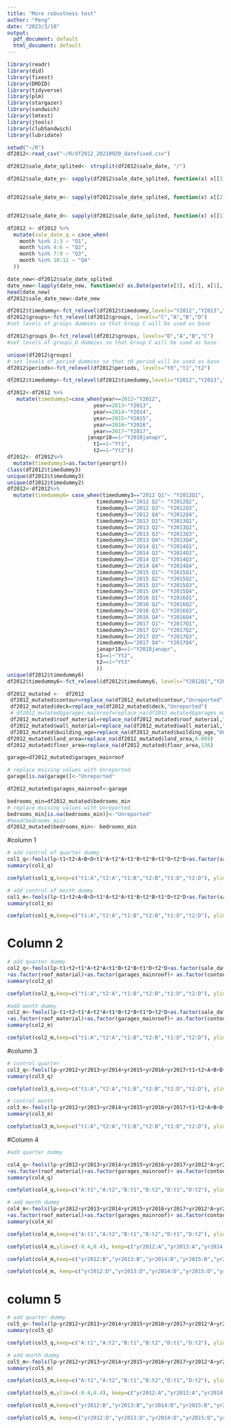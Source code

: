 ```yaml
---
title: "More robustness test"
author: "Peng"
date: "2023/3/10"
output:
  pdf_document: default
  html_document: default
---
```

```r
library(readr)
library(did)
library(fixest)
library(DRDID)
library(tidyverse)
library(plm)
library(stargazer)
library(sandwich)
library(lmtest)
library(jtools)
library(clubSandwich)
library(lubridate)
```


```r
setwd("~/R")
df2012<-read_csv("~/R/df2012_20210920_datefixed.csv")
```

```r
df2012$sale_date_splited<- strsplit(df2012$sale_date, "/")

df2012$sale_date_y<- sapply(df2012$sale_date_splited, function(x) x[[3]])


df2012$sale_date_m<- sapply(df2012$sale_date_splited, function(x) x[[2]])


df2012$sale_date_d<- sapply(df2012$sale_date_splited, function(x) x[[1]])

df2012 <- df2012 %>%
  mutate(sale_date_q = case_when(
    month %in% 1:3 ~ "Q1",
    month %in% 4:6 ~ "Q2",
    month %in% 7:9 ~ "Q3",
    month %in% 10:12 ~ "Q4"
  ))

date_new<-df2012$sale_date_splited
date_new<-lapply(date_new, function(x) as.Date(paste(x[3], x[2], x[1], sep = "-"), format = "%Y-%m-%d"))
head(date_new)
df2012$sale_date_new<-date_new

```

```r
df2012$timedummy<-fct_relevel(df2012$timedummy,levels="Y2012","Y2013","Y2014","Y2015","Y2016","Y2017","janapr18","t1","t2")
df2012$groups<-fct_relevel(df2012$groups, levels="C","A","B","D")
#set levels of groups dummies so that Group C will be used as base

df2012$groups_D<-fct_relevel(df2012$groups, levels="D","A","B","C")
#set levels of groups_D dummies so that Group C will be used as base

unique(df2012$groups)
# set levels of period dummies so that t0 period will be used as base
df2012$periods<-fct_relevel(df2012$periods, levels="t0","t1","t2")
```
```r
df2012$timedummy<-fct_relevel(df2012$timedummy,levels="Y2012","Y2013","Y2014","Y2015","Y2016","Y2017","janapr18","t1","t2")
```



```r
df2012<-df2012 %>%
   mutate(timedummy2=case_when(year==2012~"Y2012",
                            year==2013~"Y2013",
                            year==2014~"Y2014",
                            year==2015~"Y2015",
                            year==2016~"Y2016",
                            year==2017~"Y2017",
                          janapr18==1~"Y2018janapr",
                            t1==1~"Yt1",
                            t2==1~"Yt2"))
df2012<- df2012%>% 
  mutate(timedummy3=as.factor(yearqrt))
class(df2012$timedummy3)
unique(df2012$timedummy3)
unique(df2012$timedummy2)
df2012<-df2012%>%
  mutate(timedummy6= case_when(timedummy3=="2012 Q1"~ "Y2012Q1",
                             timedummy3=="2012 Q2"~ "Y2012Q2",
                             timedummy3=="2012 Q3"~ "Y2012Q3",
                             timedummy3=="2012 Q4"~ "Y2012Q4",
                             timedummy3=="2013 Q1"~ "Y2013Q1",
                             timedummy3=="2013 Q2"~ "Y2013Q2",
                             timedummy3=="2013 Q3"~ "Y2013Q3",
                             timedummy3=="2013 Q4"~ "Y2013Q4",
                             timedummy3=="2014 Q1"~ "Y2014Q1",
                             timedummy3=="2014 Q2"~ "Y2014Q2",
                             timedummy3=="2014 Q3"~ "Y2014Q3",
                             timedummy3=="2014 Q4"~ "Y2014Q4",
                             timedummy3=="2015 Q1"~ "Y2015Q1",
                             timedummy3=="2015 Q2"~ "Y2015Q2",
                             timedummy3=="2015 Q3"~ "Y2015Q3",
                             timedummy3=="2015 Q4"~ "Y2015Q4",
                             timedummy3=="2016 Q1"~ "Y2016Q1",
                             timedummy3=="2016 Q2"~ "Y2016Q2",
                             timedummy3=="2016 Q3"~ "Y2016Q3",
                             timedummy3=="2016 Q4"~ "Y2016Q4",
                             timedummy3=="2017 Q1"~ "Y2017Q1",
                             timedummy3=="2017 Q2"~ "Y2017Q2",
                             timedummy3=="2017 Q3"~ "Y2017Q3",
                             timedummy3=="2017 Q4"~ "Y2017Q4",
                             janapr18==1~"Y2018janapr",
                             t1==1~"Yt2",
                             t2==1~"Yt3"
                             ))
unique(df2012$timedummy6)
df2012$timedummy6<-fct_relevel(df2012$timedummy6, levels="Y2012Q1","Y2012Q2","Y2012Q3","Y2012Q4","Y2013Q1","Y2013Q2","Y2013Q3","Y2013Q4","Y2014Q1","Y2014Q2","Y2014Q3","Y2014Q4","Y2015Q1","Y2015Q2","Y2015Q3","Y2015Q4","Y2016Q1","Y2016Q2","Y2016Q3","Y2016Q4","Y2017Q1","Y2017Q2","Y2017Q3","Y2017Q4","Y2018janapr","Yt2","Yt3")
```



```r
df2012_mutated <-  df2012  
 df2012_mutated$contour=replace_na(df2012_mutated$contour,"Unreported") 
 df2012_mutated$deck=replace_na(df2012_mutated$deck,"Unreported")   
 # df2012_mutated$garages_mainroof=replace_na(df2012_mutated$garages_mainroof,"Unreported")  
 df2012_mutated$roof_material=replace_na(df2012_mutated$roof_material,"Unreported") 
 df2012_mutated$wall_material=replace_na(df2012_mutated$wall_material,"Unreported") 
 df2012_mutated$building_age=replace_na(df2012_mutated$building_age,"Unreported")
df2012_mutated$land_area=replace_na(df2012_mutated$land_area,0.069) 
df2012_mutated$floor_area=replace_na(df2012_mutated$floor_area,136) 
```


```r
garage=df2012_mutated$garages_mainroof

# replace msising values with Unreported
garage[is.na(garage)]<-"Unreported"

df2012_mutated$garages_mainroof<-garage
```

```r
bedrooms_min=df2012_mutated$bedrooms_min
# replace msising values with Unreported
bedrooms_min[is.na(bedrooms_min)]<-"Unreported"
#head(bedrooms_min)
df2012_mutated$bedrooms_min<- bedrooms_min
```

#column 1


```r
# add control of quarter dummy
col1_q<-feols(lp~t1+t2+A+B+D+t1*A+t2*A+t1*B+t2*B+t1*D+t2*D+as.factor(sale_date_q),data=df2012)
summary(col1_q)
```
```r
coefplot(col1_q,keep=c("t1:A","t2:A","t1:B","t2:B","t1:D","t2:D"), ylim=c(-0.4,0.4), axis.text.x = element_text(size=14))
```

```r
# add control of month dummy
col1_m<-feols(lp~t1+t2+A+B+D+t1*A+t2*A+t1*B+t2*B+t1*D+t2*D+as.factor(sale_date_m),data=df2012)
summary(col1_m)
```
```r

coefplot(col1_m,keep=c("t1:A","t2:A","t1:B","t2:B","t1:D","t2:D"), ylim=c(-0.4,0.4), axis.text.x = element_text(size=14))
```


# Column 2

```r
# add quarter dummy
col2_q<-feols(lp~t1+t2+t1*A+t2*A+t1*B+t2*B+t1*D+t2*D+as.factor(sale_date_q)+floor_area+land_area+bedrooms_min+as.factor(building_age)+ as.factor(deck)+ as.factor(wall_material) 
+as.factor(roof_material)+as.factor(garages_mainroof)+ as.factor(contour)+as.factor(timedummy2) +as.factor(suburb),data=df2012_mutated)
summary(col2_q)
```

```r
coefplot(col2_q,keep=c("t1:A","t2:A","t1:B","t2:B","t1:D","t2:D"), ylim=c(-0.4,0.4), axis.text.x = element_text(size=14))

```

```r
#add month dummy
col2_m<-feols(lp~t1+t2+t1*A+t2*A+t1*B+t2*B+t1*D+t2*D+as.factor(sale_date_m)+floor_area+land_area+bedrooms_min+as.factor(building_age)+ as.factor(deck)+ as.factor(wall_material) 
+as.factor(roof_material)+as.factor(garages_mainroof)+ as.factor(contour)+as.factor(timedummy2) +as.factor(suburb),data=df2012_mutated)
summary(col2_m)
```

```r
coefplot(col2_m,keep=c("t1:A","t2:A","t1:B","t2:B","t1:D","t2:D"), ylim=c(-0.4,0.4), axis.text.x = element_text(size=14))
```
#column 3

```r

# control quarter
col3_q<-feols(lp~yr2012+yr2013+yr2014+yr2015+yr2016+yr2017+t1+t2+A+B+D+t1*A+t2*A+t1*B+t2*B+t1*D+t2*D+as.factor(sale_date_q)|houseid+year, data=df2012)
summary(col3_q)
```

```r
coefplot(col3_q,keep=c("t1:A","t2:A","t1:B","t2:B","t1:D","t2:D"), ylim=c(-0.4,0.4), axis.text.x = element_text(size=14))
```
```r

# control month
col3_m<-feols(lp~yr2012+yr2013+yr2014+yr2015+yr2016+yr2017+t1+t2+A+B+D+t1*A+t2*A+t1*B+t2*B+t1*D+t2*D+as.factor(sale_date_m)|houseid+year, data=df2012)
summary(col3_m)
```
```r

coefplot(col3_m,keep=c("t1:A","t2:A","t1:B","t2:B","t1:D","t2:D"), ylim=c(-0.4,0.4), axis.text.x = element_text(size=14))

```


#Column 4

```r
#add quarter dummy
```

```r
col4_q<-feols(lp~yr2012+yr2013+yr2014+yr2015+yr2016+yr2017+yr2012*A+yr2013*A+yr2014*A+yr2015*A+yr2016*A+yr2017*A+yr2012*B+yr2013*B+yr2014*B+yr2015*B+yr2016*B+yr2017*B+yr2012*D+yr2013*D+yr2014*D+yr2015*D+yr2016*D+yr2017*D+t1+t2+A+B+D+t1*A+t2*A+t1*B+t2*B+t1*D+t2*D+floor_area+land_area+bedrooms_min+as.factor(building_age)+ as.factor(deck)+ as.factor(wall_material) 
+as.factor(roof_material)+as.factor(garages_mainroof)+ as.factor(contour)+as.factor(suburb)+as.factor(sale_date_q)|houseid+year,data=df2012_mutated)
summary(col4_q)
```
```r

coefplot(col4_q,keep=c("A:t1","A:t2","B:t1","B:t2","D:t1","D:t2"), ylim=c(-0.4,0.4), axis.text.x = element_text(size=14))
```


```r
# add month dummy
col4_m<-feols(lp~yr2012+yr2013+yr2014+yr2015+yr2016+yr2017+yr2012*A+yr2013*A+yr2014*A+yr2015*A+yr2016*A+yr2017*A+yr2012*B+yr2013*B+yr2014*B+yr2015*B+yr2016*B+yr2017*B+yr2012*D+yr2013*D+yr2014*D+yr2015*D+yr2016*D+yr2017*D+t1+t2+A+B+D+t1*A+t2*A+t1*B+t2*B+t1*D+t2*D+floor_area+land_area+bedrooms_min+as.factor(building_age)+ as.factor(deck)+ as.factor(wall_material) 
+as.factor(roof_material)+as.factor(garages_mainroof)+ as.factor(contour)+as.factor(suburb)+as.factor(sale_date_m)|houseid+year,data=df2012_mutated)
summary(col4_m)
```
```r

coefplot(col4_m,keep=c("A:t1","A:t2","B:t1","B:t2","D:t1","D:t2"), ylim=c(-0.4,0.4), axis.text.x = element_text(size=14))
```



```r
coefplot(col4_m,ylim=c(-0.4,0.4), keep=c("yr2012:A","yr2013:A","yr2014:A","yr2015:A","yr2016:A","yr2017:A","A:t1", "A:t2"), axis.text.x = element_text(size=14))
```

```r
coefplot(col4_m,keep=c("yr2012:B","yr2013:B","yr2014:B","yr2015:B","yr2016:B","yr2017:B", "B:t1","B:t2"), axis.text.x = element_text(size=14))
```
```r
coefplot(col4_m, keep=c("yr2012:D","yr2013:D","yr2014:D","yr2015:D","yr2016:D","yr2017:D", "D:t1", "D:t2"), axis.text.x = element_text(size=14))

```


# column 5

```r
# add quarter dummy
col5_q<-feols(lp~yr2012+yr2013+yr2014+yr2015+yr2016+yr2017+yr2012*A+yr2013*A+yr2014*A+yr2015*A+yr2016*A+yr2017*A+yr2012*B+yr2013*B+yr2014*B+yr2015*B+yr2016*B+yr2017*B+yr2012*D+yr2013*D+yr2014*D+yr2015*D+yr2016*D+yr2017*D+t1+t2+A+B+D+t1*A+t2*A+t1*B+t2*B+t1*D+t2*D+as.factor(sale_date_q)|houseid+year,data=df2012)
summary(col5_q)
```

```r
coefplot(col5_q,keep=c("A:t1","A:t2","B:t1","B:t2","D:t1","D:t2"), ylim=c(-0.4,0.4), axis.text.x = element_text(size=14))
```
```r
# add month dummy
col5_m<-feols(lp~yr2012+yr2013+yr2014+yr2015+yr2016+yr2017+yr2012*A+yr2013*A+yr2014*A+yr2015*A+yr2016*A+yr2017*A+yr2012*B+yr2013*B+yr2014*B+yr2015*B+yr2016*B+yr2017*B+yr2012*D+yr2013*D+yr2014*D+yr2015*D+yr2016*D+yr2017*D+t1+t2+A+B+D+t1*A+t2*A+t1*B+t2*B+t1*D+t2*D+as.factor(sale_date_m)|houseid+year,data=df2012)
summary(col5_m)
```
```r
coefplot(col5_m,keep=c("A:t1","A:t2","B:t1","B:t2","D:t1","D:t2"), ylim=c(-0.4,0.4), axis.text.x = element_text(size=14))
```




```r
coefplot(col5_m,ylim=c(-0.4,0.4), keep=c("yr2012:A","yr2013:A","yr2014:A","yr2015:A","yr2016:A","yr2017:A","A:t1", "A:t2"), axis.text.x = element_text(size=14))
```

```r
coefplot(col5_m,keep=c("yr2012:B","yr2013:B","yr2014:B","yr2015:B","yr2016:B","yr2017:B", "B:t1","B:t2"), axis.text.x = element_text(size=14))
```
```r
coefplot(col5_m, keep=c("yr2012:D","yr2013:D","yr2014:D","yr2015:D","yr2016:D","yr2017:D", "D:t1", "D:t2"), axis.text.x = element_text(size=14))

```

